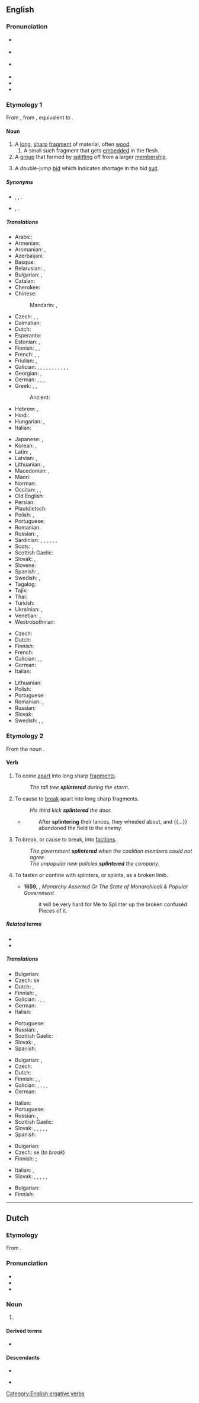 {{also|Splinter}}
==English==
{{was wotd|2009|February|1}}
{{wikipedia|dab=splinter}}

===Pronunciation===
* {{a|UK}} {{IPA|en|/ˈsplɪntə(ɹ)/}}
* {{a|US}} {{IPA|en|/ˈsplɪntɚ/|[ˈsplɪɾ̃ɚ]}}
* {{a|Southern US}} {{IPA|en|/ˈsplɪnɚ/}}
* {{audio|en|en-us-splinter.ogg|Audio (US)}}
* {{audio|en|en-au-splinter.ogg|Audio (AU)}}
* {{rhymes|en|ɪntə(ɹ)|s=2}}

===Etymology 1===
From {{inh|en|enm|splinter}}, from {{der|en|dum|splinter}}, equivalent to {{suffix|en|splint|er}}.

====Noun====
{{en-noun}}

# A [[long]], [[sharp]] [[fragment]] of material, often [[wood]].
## A small such fragment that gets [[embedded]] in the flesh.
# A [[group]] that formed by [[split]]ting off from a larger [[membership]].
# {{lb|en|bridge}} A double-jump [[bid]] which indicates shortage in the bid [[suit]].

=====Synonyms=====
* {{sense|long sharp fragment}} {{l|en|shard}}, {{l|en|spelk}}, {{l|en|spill}}.
* {{sense|group formed by splitting}} {{l|en|faction}}, {{l|en|splinter group}}.

=====Translations=====
{{trans-top|fragment of material}}
* Arabic: {{t+|ar|شَظِيَّة|f}}
* Armenian: {{t+|hy|տաշեղ}}
* Aromanian: {{t|rup|ashclji}}, {{t|rup|aschlje}}
* Azerbaijani: {{t+|az|tilişkə}}
* Basque: {{t|eu|ezpal}}
* Belarusian: {{t|be|ска́бка|f}}, {{t|be|стрэ́мка|f}}
* Bulgarian: {{t+|bg|отло́мък|m}}, {{t+|bg|треска́|f}}
* Catalan: {{t+|ca|estella}}
* Cherokee: {{t|chr|ᎤᏢᏓᎸᏓ}}
* Chinese:
*: Mandarin: {{t+|cmn|碎片|tr=suìpiàn}}, {{t+|cmn|刺|tr=cì}}
* Czech: {{t+|cs|tříska|f}}, {{t+|cs|úlomek|m}}, {{t|cs|odštěpek|m}}
* Dalmatian: {{t|dlm|sčela|f}}
* Dutch: {{t+|nl|splinter|m}}
* Esperanto: {{t|eo|splito}}
* Estonian: {{t+|et|pind}}, {{t+|et|kild}}
* Finnish: {{t+|fi|säle}} {{q|wood}}, {{t+|fi|sirpale}}, {{t+|fi|pirstale}}
* French: {{t+|fr|éclat|m}}, {{t+|fr|esquille|f}}, {{t+|fr|écharde|f}}
* Friulian: {{t|fur|sclese|f}}, {{t|fur|scae}}
* Galician: {{t+|gl|estela|f}}, {{t|gl|racha|f}}, {{t+|gl|acha|f}}, {{t|gl|pitela|f}}, {{t|gl|cavaco|m}}, {{t|gl|guizo|f}}, {{t|gl|lerca|f}}, {{t|gl|escádea|f}}, {{t|gl|trisca|f}}, {{t|gl|turraca|f}}, {{t|gl|lircha|f}}, {{t|gl|troupecelo|m}}
* Georgian: {{t|ka|ხიწვი}}, {{t|ka|ხიჭვი}}
* German: {{t+|de|Splitter|m}}, {{t|de|Splinter|m}}, {{t+|de|Schiefer|m}}, {{t+|de|Spreißel|m}}
* Greek: {{t+|el|σκλήθρα|f}}, {{t+|el|θραύσμα|n}}, {{qualifier|wood}} {{t+|el|ακίδα|f}}
*: Ancient: {{t|grc|σχινδάλαμος|m}}
* Hebrew: {{t+|he|קֵיסָם|m|tr=kesám}}, {{t+|he|שְׁבָב|m|tr=shvav}}
* Hindi: {{t-needed|hi}}
* Hungarian: {{t+|hu|forgács}}, {{t+|hu|szálka}}
* Italian: {{t+|it|scheggia|f}}
{{trans-mid}}
* Japanese: {{t+|ja|破片|tr=はへん, hahen}}, {{t+|ja|刺|tr=とげ, toge}}
* Korean: {{t+|ko|조각}}, {{t|ko|지저깨비}}
* Latin: {{t|la|assula|f}}, {{t|la|schidia|f}}
* Latvian: {{t|lv|skaida|f}}, {{t|lv|skabarga|f}}
* Lithuanian: {{t|lt|drožlė|f}}, {{t|lt|rakštis|f}}
* Macedonian: {{t|mk|спица|f}}, {{t|mk|деланка|f}}
* Maori: {{t+|mi|koi}}
* Norman: {{t|nrf|êclyi|m}}
* Occitan: {{t|oc|astèla|f}}, {{t+|oc|estèla|f}}, {{t+|oc|ascla|f}}
* Old English: {{t|ang|speld|n}}
* Persian: {{t+|fa|تریشه|tr=teriše}}
* Plautdietsch: {{t|pdt|Spekja|m}}
* Polish: {{t+|pl|odłamek|m}}, {{t+|pl|drzazga|f}}
* Portuguese: {{t+|pt|farpa|f}}
* Romanian: {{t+|ro|așchie|f}}
* Russian: {{t+|ru|ще́пка|f}}, {{t+|ru|зано́за|f}} {{q|stuck in a body}}
* Sardinian: {{t|sc|alcia|f}}, {{t|sc|ascia|f}}, {{t|sc|ascra}}, {{t|sc|astua|f}}, {{t|sc|astula|f}}, {{t|sc|schedra|f}}, {{t|sc|schelda|f}}
* Scots: {{t|sco|spail}}, {{t|sco|pran}}
* Scottish Gaelic: {{t|gd|spealg|f}}
* Slovak: {{t|sk|trieska|f}}, {{t|sk|štiepka|f}}
* Slovene: {{t+|sl|trska|f}}
* Spanish: {{gloss|wood}} {{t+|es|astilla|f}}, {{gloss|bone or metal}} {{t|es|esquirla|f}}
* Swedish: {{t+|sv|flisa|c}}, {{t+|sv|sticka|c}}
* Tagalog: {{t|tl|subyang}}
* Tajik: {{t|tg|параха}}
* Thai: {{t+|th|เสี้ยน}}
* Turkish: {{t+|tr|kıymık}}
* Ukrainian: {{t|uk|ска́бка|f}}, {{t|uk|ска́лка|f}}
* Venetian: {{t|vec|sgrexénda|f}}, {{t+|vec|s-cexa|f}}
* Westrobothnian: {{t|gmq-bot|stikk|f}}
{{trans-bottom}}

{{trans-top|group}}
* Czech: {{t+|cs|frakce|f}}
* Dutch: {{t|nl|splintergroep}}
* Finnish: {{t|fi|sirpaleryhmä}}
* French: {{t+|fr|faction|f}}
* Galician: {{t|gl|bandaría|f}}, {{t|gl|bando|m}}, {{t|gl|faución|f}}
* German: {{t+|de|Splittergruppe|f}}
* Italian: {{t+|it|fazione}}
{{trans-mid}}
* Lithuanian: {{t|lt|trupinys|m}}
* Polish: {{t+|pl|odłam|m}}
* Portuguese: {{t+|pt|facção|f}}
* Romanian: {{t|ro|factiune|f}}, {{t|ro|schisma|f}}
* Russian: {{t+|ru|отщепенец|m-p|alt=отщепе́нцы}}
* Slovak: {{t|sk|frakcia}}
* Swedish: {{t|sv|avknoppning|c}}, {{t|sv|utbrytning|c}}, {{t|sv|utbrytargrupp|c}}
{{trans-bottom}}

===Etymology 2===
From the noun {{m|en|splinter}}.

====Verb====
{{en-verb}}

# {{lb|en|intransitive}} To come [[apart]] into long sharp [[fragment]]s.
#: ''The tall tree '''splintered''' during the storm.''
# {{lb|en|transitive}} To cause to [[break]] apart into long sharp fragments.
#: ''His third kick '''splintered''' the door.''
#* {{RQ:Prescott Philip}}
#*: After '''splintering''' their lances, they wheeled about, and {{...}} abandoned the field to the enemy.
# {{lb|en|figuratively|of a group}} To break, or cause to break, into [[faction]]s.
#: ''The government '''splintered''' when the coalition members could not agree.''
#: ''The unpopular new policies '''splintered''' the company.''
# {{lb|en|transitive}} To fasten or confine with splinters, or splints, as a broken limb.
#* '''1659''', {{w|Matthew Wren}}, ''Monarchy Asserted Or The State of Monarchicall & Popular Government ''
#*: it will be very hard for Me to Splinter up the broken confuséd Pieces of it.

=====Related terms=====
* {{l|en|splint}}
* {{l|en|splinter up}}

=====Translations=====
{{trans-top|to come apart into splinters}}
* Bulgarian: {{t|bg|разцепвам се}}
* Czech: {{t|cs|štěpit}} se
* Dutch: {{t+|nl|versplinteren}}, {{t+|nl|splinteren}}
* Finnish: {{t+|fi|pirstoutua}}, {{t|fi|[[mennä]] [[säpäleiksi]]}}
* Galician: {{t|gl|estelar}}. {{t|gl|espitallar}}, {{t|gl|lascar}}, {{t|gl|lasquear}}
* German: {{t+|de|zersplittern}}
* Italian: {{t+|it|scheggiarsi}}
{{trans-mid}}
* Portuguese: {{t|pt|esfarpar}}
* Russian: {{t+|ru|расщепляться}}, {{t+|ru|раскалываться}}
* Scottish Gaelic: {{t|gd|spealg}}
* Slovak: {{t|sk|štiepiť sa}}, {{t|sk|rozštiepiť sa}}
* Spanish: {{t+|es|astillar}}
{{trans-bottom}}

{{trans-top|to cause to break apart into splinters}}
* Bulgarian: {{t+|bg|цепя}}, {{t+|bg|разцепвам}}
* Czech: {{t|cs|štípat}}
* Dutch: {{t+|nl|versplinteren}}
* Finnish: {{t|fi|pirstoa}}, {{t|fi|[[lyödä]] [[säpäleiksi]]}}, {{t|fi|[[panna]] [[päreiksi]]}}
* Galician: {{t|gl|rachar}}, {{t|gl|estelar}}. {{t|gl|espitallar}}, {{t|gl|lascar}}, {{t|gl|lasquear}}
* German: {{t+|de|zersplittern}}
{{trans-mid}}
* Italian: {{t+|it|scheggiare}}
* Portuguese: {{t|pt|esfarpar}}
* Russian: {{t+|ru|расщеплять}}, {{t+|ru|раскалывать}}
* Scottish Gaelic: {{t|gd|spealg}}
* Slovak: {{t|sk|štiepať}}, {{t|sk|rozštiepať}}, {{t|sk|rozbiť}}, {{t|sk|rozbíjať}}, {{t+|sk|sekať}}, {{t|sk|rozsekať}}
* Spanish: {{t+|es|astillar}}
{{trans-bottom}}

{{trans-top|to break or cause to break into factions}}
* Bulgarian: {{t+|bg|разцепвам}}
* Czech: {{t|cs|odštěpit}} se (''to break'')
* Finnish: {{t+|fi|hajota}} {{qualifier|to break}}; {{t+|fi|hajottaa}} {{qualifier|to cause to break}}
{{trans-mid}}
* Italian: {{t|it|fare a pezzi}}, {{t+|it|dividere}}
* Slovak: {{t|sk|rozdeliť}}, {{t|sk|rozdeliť sa}}, {{t|sk|štiepiť}}, {{t|sk|rozštiepiť}}, {{t|sk|štiepiť sa}}, {{t|sk|rozštiepiť sa}}
{{trans-bottom}}

{{trans-top|to fasten or confine with splints}}
* Bulgarian: {{t|bg|шинирам}}
* Finnish: {{t+|fi|lastoittaa}}
{{trans-mid}}
{{trans-bottom}}

[[Category:English ergative verbs]]

----

==Dutch==

===Etymology===
From {{inh|nl|dum|splinter}}.

===Pronunciation===
* {{IPA|nl|/ˈsplɪn.tər/}}
* {{hyphenation|nl|splin|ter}}
* {{rhymes|nl|ɪntər|s=2}}

===Noun===
{{nl-noun|m|-s|splintertje}}

# {{l|en|splinter}} {{gloss|long, sharp fragment of material}}

====Derived terms====
* {{l|nl|splinterpartij}}

====Descendants====
* {{desc|dcr|splinter}}
* {{desc|pap|spleenter|bor=1}} {{q|dated}}